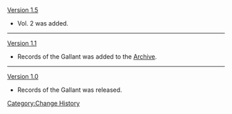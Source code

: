 [[Version 1.5]]
*Vol. 2 was added.
----
[[Version 1.1]]
*Records of the Gallant was added to the [[Archive]].
----
[[Version 1.0]]
*Records of the Gallant was released.
<noinclude>[[Category:Change History]]</noinclude>
